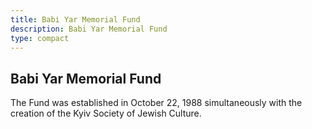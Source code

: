 ```yaml
---
title: Babi Yar Memorial Fund
description: Babi Yar Memorial Fund
type: compact
---
```


## Babi Yar Memorial Fund

The Fund was established in October 22, 1988 simultaneously with the creation of
the Kyiv Society of Jewish Culture.
